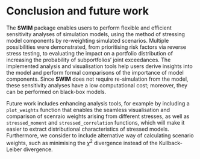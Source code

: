 # Conclusion and future work

The **SWIM** package enables users to perform flexible and efficient sensitivity analyses of simulation models, using the method of stressing model components by re-weighting simulated scenarios. Multiple possibilities were demonstrated, from prioritising risk factors via reverse stress testing, to evaluating the impact on a portfolio distribution of increasing the probability of subportfolios’ joint exceedances. The implemented analysis and visualisation tools help users derive insights into the model and perform formal comparisons of the importance of model components. Since **SWIM** does not require re-simulation from the model, these sensitivity analyses have a low computational cost; moreover, they can be performed on black-box models. 

Future work includes enhancing analysis tools, for example by including a `plot_weights` function that enables the seamless visualisation and comparison of scenraio weights arising from different stresses, as well as `stressed_moment` and  `stressed_correlation` functions, which will make it easier to extract distributional characteristics of stressed models. Furthermore, we consider to include alternative way of calculating scenario weights, such as minimising the $\chi^2$ divergence instead of the Kullback-Leiber divergence.
